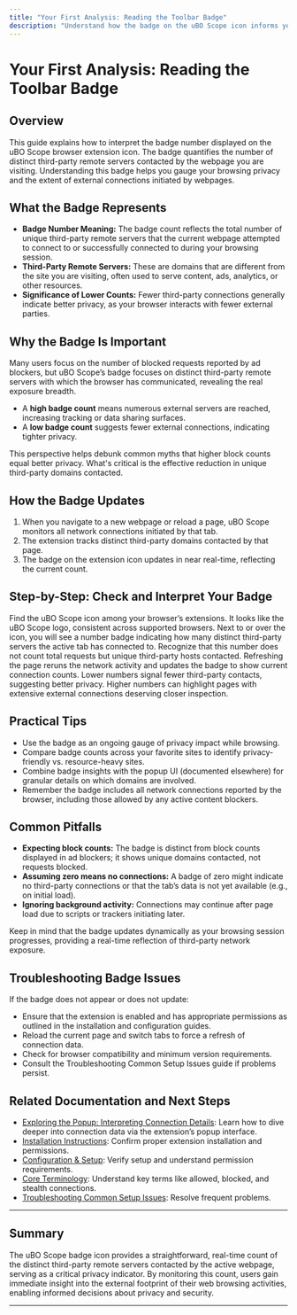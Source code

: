 ```yaml
---
title: "Your First Analysis: Reading the Toolbar Badge"
description: "Understand how the badge on the uBO Scope icon informs you about the number of distinct third-party remote servers contacted on any webpage. This step-by-step guide explains badge updates and why a lower count matters."
---
```


# Your First Analysis: Reading the Toolbar Badge

## Overview
This guide explains how to interpret the badge number displayed on the uBO Scope browser extension icon. The badge quantifies the number of distinct third-party remote servers contacted by the webpage you are visiting. Understanding this badge helps you gauge your browsing privacy and the extent of external connections initiated by webpages.

## What the Badge Represents

- **Badge Number Meaning:** The badge count reflects the total number of unique third-party remote servers that the current webpage attempted to connect to or successfully connected to during your browsing session.
- **Third-Party Remote Servers:** These are domains that are different from the site you are visiting, often used to serve content, ads, analytics, or other resources.
- **Significance of Lower Counts:** Fewer third-party connections generally indicate better privacy, as your browser interacts with fewer external parties.

## Why the Badge Is Important

Many users focus on the number of blocked requests reported by ad blockers, but uBO Scope’s badge focuses on distinct third-party remote servers with which the browser has communicated, revealing the real exposure breadth.

- A **high badge count** means numerous external servers are reached, increasing tracking or data sharing surfaces.
- A **low badge count** suggests fewer external connections, indicating tighter privacy.

This perspective helps debunk common myths that higher block counts equal better privacy. What's critical is the effective reduction in unique third-party domains contacted.

## How the Badge Updates

1. When you navigate to a new webpage or reload a page, uBO Scope monitors all network connections initiated by that tab.
2. The extension tracks distinct third-party domains contacted by that page.
3. The badge on the extension icon updates in near real-time, reflecting the current count.

## Step-by-Step: Check and Interpret Your Badge

<Steps>
<Step title="Locate the uBO Scope Icon in Your Browser Toolbar">
Find the uBO Scope icon among your browser’s extensions. It looks like the uBO Scope logo, consistent across supported browsers.
</Step>
<Step title="Observe the Badge Number">
Next to or over the icon, you will see a number badge indicating how many distinct third-party servers the active tab has connected to.
</Step>
<Step title="Understand Badge Values">
Recognize that this number does not count total requests but unique third-party hosts contacted.
</Step>
<Step title="Reload the Page for Updated Counts">
Refreshing the page reruns the network activity and updates the badge to show current connection counts.
</Step>
<Step title="Use the Badge as a Privacy Indicator">
Lower numbers signal fewer third-party contacts, suggesting better privacy.
Higher numbers can highlight pages with extensive external connections deserving closer inspection.
</Step>
</Steps>

## Practical Tips

- Use the badge as an ongoing gauge of privacy impact while browsing.
- Compare badge counts across your favorite sites to identify privacy-friendly vs. resource-heavy sites.
- Combine badge insights with the popup UI (documented elsewhere) for granular details on which domains are involved.
- Remember the badge includes all network connections reported by the browser, including those allowed by any active content blockers.

## Common Pitfalls

- **Expecting block counts:** The badge is distinct from block counts displayed in ad blockers; it shows unique domains contacted, not requests blocked.
- **Assuming zero means no connections:** A badge of zero might indicate no third-party connections or that the tab’s data is not yet available (e.g., on initial load).
- **Ignoring background activity:** Connections may continue after page load due to scripts or trackers initiating later.

<Tip>
Keep in mind that the badge updates dynamically as your browsing session progresses, providing a real-time reflection of third-party network exposure.
</Tip>

## Troubleshooting Badge Issues

If the badge does not appear or does not update:

- Ensure that the extension is enabled and has appropriate permissions as outlined in the installation and configuration guides.
- Reload the current page and switch tabs to force a refresh of connection data.
- Check for browser compatibility and minimum version requirements.
- Consult the Troubleshooting Common Setup Issues guide if problems persist.

## Related Documentation and Next Steps

- [Exploring the Popup: Interpreting Connection Details](guides/getting-started/popup-intro): Learn how to dive deeper into connection data via the extension’s popup interface.
- [Installation Instructions](getting-started/setup-introduction/installation-instructions): Confirm proper extension installation and permissions.
- [Configuration & Setup](getting-started/setup-introduction/extension-configuration-setup): Verify setup and understand permission requirements.
- [Core Terminology](overview/architecture-and-core-concepts/core-terminology): Understand key terms like allowed, blocked, and stealth connections.
- [Troubleshooting Common Setup Issues](getting-started/setup-introduction/troubleshooting-common-issues): Resolve frequent problems.


---

## Summary

The uBO Scope badge icon provides a straightforward, real-time count of the distinct third-party remote servers contacted by the active webpage, serving as a critical privacy indicator. By monitoring this count, users gain immediate insight into the external footprint of their web browsing activities, enabling informed decisions about privacy and security.

---